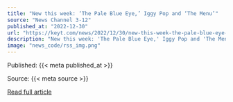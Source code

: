 ```yaml
---
title: "New this week: ‘The Pale Blue Eye,’ Iggy Pop and ‘The Menu’"
source: "News Channel 3-12"
published_at: "2022-12-30"
url: "https://keyt.com/news/2022/12/30/new-this-week-the-pale-blue-eye-iggy-pop-and-the-menu/"
description: "New this week: 'The Pale Blue Eye,' Iggy Pop and 'The Menu'The post New this week: &#8216;The Pale Blue Eye,&#8217; Iggy Pop and &#8216;The Menu&#8217; appeared first on News Channel 3-12."
image: "news_code/rss_img.png"
---
```



  Published: {{< meta published_at >}}
  

  Source: {{< meta source >}}
  

  [Read full article]({{< meta url >}})
  

